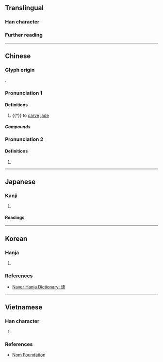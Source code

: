 {{character info}}
{{character info|0xfa4a}}

==Translingual==

===Han character===
{{Han char|rn=96|rad=玉|as=08|asj+=07|sn=12|snj+=11|four=11132|canj=MGMSO|ids=⿰𤣩豖,⿰𤣩豕}}

===Further reading===
{{Han ref|kx=0734.190|dkj=21058|dj=1146.210|hdz=21120.120|uh=7422}}

----

==Chinese==
{{zh-forms}}

===Glyph origin===
{{Han etym}}
{{Han compound|玉|豖|c1=s|c2=p|ls=psc|t1=jade|alt1=𤣩}}.

===Pronunciation 1===
{{zh-pron
|m=zhuó
|c=doek3
|h=pfs=
|md=dók
|mn=tok
|mn-t=doh4
|mc=y
|oc=y
|cat=v
}}

====Definitions====
{{head|zh|Han character}}

# {{†}} to [[carve]] [[jade]]

=====Compounds=====
{{zh-der|切磋琢磨|琢句|琢玉成器|琢磨|粉妝玉琢|粉裝玉琢|精雕細琢|雕琢|雕肝琢腎|雕肝琢膂}}

===Pronunciation 2===
{{zh-pron
|m=zuó
|cat=v
}}

====Definitions====
{{head|zh|Han character}}

# {{zh-only used in|琢磨|tr=zuómo|to think over; to ponder}}

----

==Japanese==
{{ja-kanji forms|k=y}}

===Kanji===
{{ja-kanji|grade=|rs=玉07}}

# {{rfdef|ja|sort=玉07}}

====Readings====
{{ja-readings
|on=たく
|kun=あや,たか
}}

----

==Korean==

===Hanja===
{{ko-hanja|다듬다|다듬을|탁}}

# {{rfdef|ko|sort=玉08}}

===References===
* [https://hanja.dict.naver.com/#/entry/ccko/8b93e58c46684878918d2f56497e1522 Naver Hanja Dictionary: 琢]

----

==Vietnamese==

===Han character===
{{vi-readings|hanviet=chác,trác|nom=trác,trát|rs=玉08}}

# {{rfdef|vi|sort=玉08}}

===References===
* [http://nomfoundation.org/common/nom_details.php?codepoint=7422 Nom Foundation]